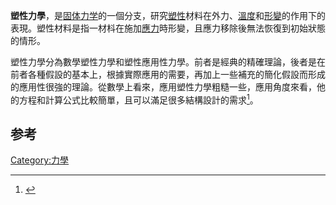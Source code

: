 {{merge|固体力学|time=2019-06-28T08:01:52+00:00}}
'''塑性力學'''，是[[固体力学|固体力学]]的一個分支，研究[[塑性|塑性]]材料在外力、[[溫度|溫度]]和[[形變|形變]]的作用下的表現。塑性材料是指一材枓在施加[[應力|應力]]時形變，且應力移除後無法恢復到初始狀態的情形。

塑性力學分為數學塑性力學和塑性應用性力學。前者是經典的精確理論，後者是在前者各種假設的基本上，根據實際應用的需要，再加上一些補充的簡化假設而形成的應用性很強的理論。從數學上看來，應用塑性力學粗糙一些，應用角度來看，他的方程和計算公式比較簡單，且可以滿足很多結構設計的需求<ref>{{Cite book|title=铺面力学|last=谈至明著|first=|publisher=北京：人民交通出版社|year=2016年1月|isbn=978-7-114-12753-3|location=|pages=198}}</ref>。

==参考==
{{reflist}}
[[Category:力學|Category:力學]]